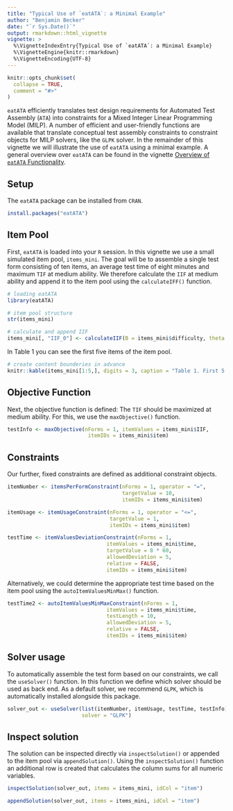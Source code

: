 ---
title: "Typical Use of `eatATA`: a Minimal Example"
author: "Benjamin Becker"
date: "`r Sys.Date()`"
output: rmarkdown::html_vignette
vignette: >
  %\VignetteIndexEntry{Typical Use of `eatATA`: a Minimal Example}
  %\VignetteEngine{knitr::rmarkdown}
  %\VignetteEncoding{UTF-8}
---

```{r, include = FALSE}
knitr::opts_chunk$set(
  collapse = TRUE,
  comment = "#>"
)
```

`eatATA` efficiently translates test design requirements for Automated Test Assembly (`ATA`) into constraints for a Mixed Integer Linear Programming Model (MILP). A number of efficient and user-friendly functions are available that translate conceptual test assembly constraints to constraint objects for MILP solvers, like the `GLPK` solver. In the remainder of this vignette we will illustrate the use of `eatATA` using a minimal example. A general overview over `eatATA` can be found in the vignette [Overview of `eatATA` Functionality](overview.html).

## Setup
The `eatATA` package can be installed from `CRAN`. 

```{r installation, eval = FALSE}
install.packages("eatATA")
```

## Item Pool

First, `eatATA` is loaded into your `R` session. In this vignette we use a small simulated item pool, `items_mini`. The goal will be to assemble a single test form consisting of ten items, an average test time of eight minutes and maximum `TIF` at medium ability. We therefore calculate the `IIF` at medium ability and append it to the item pool using the `calculateIFF()` function.

```{r library, message = FALSE}
# loading eatATA
library(eatATA)

# item pool structure
str(items_mini)

# calculate and append IIF
items_mini[, "IIF_0"] <- calculateIIF(B = items_mini$difficulty, theta = 0)
```

In Table 1 you can see the first five items of the item pool.

```{r item pool, eval = TRUE, results = 'asis', echo = FALSE}
# create content bounderies in advance
knitr::kable(items_mini[1:5,], digits = 3, caption = "Table 1. First 5 Items of the Item Pool")
```

## Objective Function

Next, the objective function is defined: The `TIF` should be maximized at medium ability. For this, we use the `maxObjective()` function.

```{r objFun, message = FALSE}
testInfo <- maxObjective(nForms = 1, itemValues = items_mini$IIF,
                          itemIDs = items_mini$item)
```

## Constraints

Our further, fixed constraints are defined as additional constraint objects. 

```{r constraints, message = FALSE}
itemNumber <- itemsPerFormConstraint(nForms = 1, operator = "=", 
                                     targetValue = 10, 
                                     itemIDs = items_mini$item)

itemUsage <- itemUsageConstraint(nForms = 1, operator = "<=", 
                                 targetValue = 1, 
                                 itemIDs = items_mini$item)

testTime <- itemValuesDeviationConstraint(nForms = 1, 
                                itemValues = items_mini$time,
                                targetValue = 8 * 60, 
                                allowedDeviation = 5,
                                relative = FALSE, 
                                itemIDs = items_mini$item)
```

Alternatively, we could determine the appropriate test time based on the item pool using the `autoItemValuesMinMax()` function.

```{r test time, message = TRUE}
testTime2 <- autoItemValuesMinMaxConstraint(nForms = 1, 
                                itemValues = items_mini$time,
                                testLength = 10, 
                                allowedDeviation = 5,
                                relative = FALSE, 
                                itemIDs = items_mini$item)
```



## Solver usage

To automatically assemble the test form based on our constraints, we call the `useSolver()` function. In this function we define which solver should be used as back end. As a default solver, we recommend `GLPK`, which is automatically installed alongside this package.   

```{r solver, message = FALSE}
solver_out <- useSolver(list(itemNumber, itemUsage, testTime, testInfo),
                        solver = "GLPK")
```


## Inspect solution

The solution can be inspected directly via `inspectSolution()` or appended to the item pool via `appendSolution()`. Using the `inspectSolution()` function an additional row is created that calculates the column sums for all numeric variables. 

```{r inspect, message = FALSE}
inspectSolution(solver_out, items = items_mini, idCol = "item")
```

```{r append, message = FALSE}
appendSolution(solver_out, items = items_mini, idCol = "item")
```








